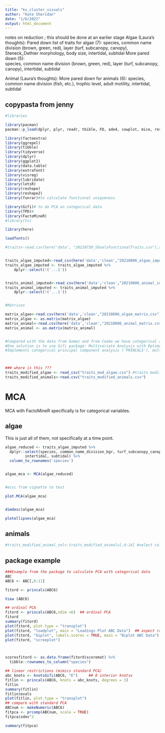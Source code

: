 ```yaml
---
title: "ks_cluster_visuals"
author: "Kate Sheridan"
date: "1/6/2022"
output: html_document
---
```

notes on reduction ; this should be done at an earlier stage
Algae (Laura’s thoughts):
Pared down list of traits for algae (7): species, common name division (brown, green, red), layer (turf, subcanopy, canopy), Steneck_Dethier morphology, body size, intertidal, subtidal
More pared down (5):  
species, common name division (brown, green, red), layer (turf, subcanopy, canopy), intertidal, subtidal

Animal (Laura’s thoughts):
More pared down for animals (6): 
species, common name division (fish, etc.), trophic level, adult motility, intertidal, subtidal




## copypasta from jenny

```r

#libraries 

library(pacman)
pacman::p_load(dplyr, plyr, readr, tbible, FD, ade4, cowplot, mice, reshape2, tidyr, ks, hypervolume, alphallhu, purrr, TTR, plotrix, agricolae, psych)

library(factoextra)
library(ggrepel)
library(tibble)
library(tidyverse)
library(dplyr)
library(ggplot2)
library(data.table)
library(extrafont)
library(visreg)
library(lubridate)
library(letsR)
library(reshape)
library(reshape2)
library(funrar)#to calculate functional uniqueness

library(Gifi)# to do PCA on categorical data
library(TPD)# 
library(FactoMineR)
#library(ts)

library(here)

loadfonts()
```



```r

#traits<-read.csv(here('data', "20210730_ShoalsFunctionalTraits.csv"),stringsAsFactors=FALSE) # the last version of the data


traits_algae_imputed<-read_csv(here('data','clean',"20210806_algae_imputed.csv"))
traits_algae_imputed <- traits_algae_imputed %>%
    dplyr::select(!('...1'))


traits_animal_imputed<-read_csv(here('data','clean',"20210806_animal_imputed.csv"))
traits_animal_imputed <- traits_animal_imputed %>%
    dplyr::select(!('...1'))


#Matrices

matrix_algae<-read.csv(here('data','clean',"20210806_algae_matrix.csv"))
matrix_algae <- as.matrix(matrix_algae)
matrix_animal<-read.csv(here('data','clean',"20210806_animal_matrix.csv"))
matrix_animal <- as.matrix(matrix_animal)


#Compared with the data from Gomez and from Cooke we have categorical and numerical data in out traits.
#One solution is to use Gifi package: Multivariate Analysis with Optimal Scaling
#Implements categorical principal component analysis ('PRINCALS'), multiple correspondence analysis ('HOMALS'), monotone regression analysis ('MORALS'). It replaces the 'homals' package.



### where is this ???
traits_modified_algae <- read_csv("traits_mod_algae.csv") #traits modified in algae converted to ordinal values as suggested in "gifi" package
traits_modified_animals<-read.csv("traits_modified_animals.csv")

```


# MCA

MCA with FactoMineR specifically is for categorical variables. 


## algae

This is just all of them, not specifically at a time point.

```r
algae_reduced <- traits_algae_imputed %>%
  dplyr::select(species, common_name_division_bgr, turf_subcanopy_canopy_algae,
         intertidal, subtidal) %>%
  column_to_rownames('species')


algae_mca <- MCA(algae_reduced)


#misc from vignette to test

plot.MCA(algae_mca)


dimdesc(algae_mca)

plotellipses(algae_mca)

```

## animals

```r
#traits_modified_animal_sel<-traits_modified_animals[,4:14] #select columns of interest
```


## package example

```r



###Example from the package to calculate PCA with categorical data
ABC
ABC6 <- ABC[,6:11]

fitord <- princals(ABC6) 

View (ABC6)

## ordinal PCA
fitord <- princals(ABC6,ndim =6)  ## ordinal PCA
fitord
summary(fitord)
plot(fitord, plot.type = "transplot")
plot(fitord, "loadplot", main = "Loadings Plot ABC Data")  ## aspect ratio = 1
plot(fitord, "biplot", labels.scores = TRUE, main = "Biplot ABC Data")
plot(fitord, "screeplot")



scoresfitord <- as.data.frame(fitord$scoremat) %>% 
  tibble::rownames_to_column("species")

## linear restrictions (mimics standard PCA)
abc_knots <- knotsGifi(ABC6, "E")     ## 0 interior knotsx
fitlin <- princals(ABC6, knots = abc_knots, degrees = 1)
fitlin
summary(fitlin)
fitlin$evals
plot(fitlin, plot.type = "transplot")
## compare with standard PCA
ABCnum <- makeNumeric(ABC6)
fitpca <- prcomp(ABCnum, scale = TRUE)
fitpca$sdev^2

summary(fitpca)
```


